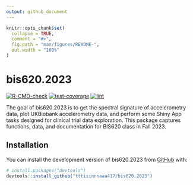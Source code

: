 ```yaml
---
output: github_document
---
```


<!-- README.md is generated from README.Rmd. Please edit that file -->

```r
knitr::opts_chunk$set(
  collapse = TRUE,
  comment = "#>",
  fig.path = "man/figures/README-",
  out.width = "100%"
)
```

# bis620.2023

<!-- badges: start -->
[![R-CMD-check](https://github.com/tttiiinnnaaa417/bis620.2023/actions/workflows/R-CMD-check.yaml/badge.svg)](https://github.com/tttiiinnnaaa417/bis620.2023/actions/workflows/R-CMD-check.yaml)
[![test-coverage](https://github.com/tttiiinnnaaa417/bis620.2023/actions/workflows/test-coverage.yaml/badge.svg)](https://github.com/tttiiinnnaaa417/bis620.2023/actions/workflows/test-coverage.yaml)
[![lint](https://github.com/tttiiinnnaaa417/bis620.2023/actions/workflows/lint.yaml/badge.svg)](https://github.com/tttiiinnnaaa417/bis620.2023/actions/workflows/lint.yaml)
<!-- badges: end -->

The goal of bis620.2023 is to get the spectral signature of accelerometry data, plot UKBiobank accelerometry data, and perform some Shiny App tasks designed for clinical trial data exploration. This package captures functions, data, and documentation for BIS620 class in Fall 2023.

## Installation

You can install the development version of bis620.2023 from [GitHub](https://github.com/) with:

``` r
# install.packages("devtools")
devtools::install_github("tttiiinnnaaa417/bis620.2023")
```
